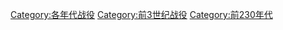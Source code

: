 [[Category:各年代战役|Category:各年代战役]]
[[Category:前3世纪战役|Category:前3世纪战役]]
[[Category:前230年代|Category:前230年代]]
